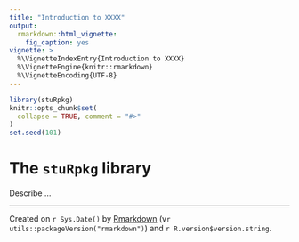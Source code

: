 ```yaml
---
title: "Introduction to XXXX"
output:
  rmarkdown::html_vignette:
    fig_caption: yes
vignette: >
  %\VignetteIndexEntry{Introduction to XXXX}
  %\VignetteEngine{knitr::rmarkdown}
  %\VignetteEncoding{UTF-8}
---
```


```r
library(stuRpkg)
knitr::opts_chunk$set(
  collapse = TRUE, comment = "#>"
)
set.seed(101)
```



# The `stuRpkg` library

Describe ...





----
  
Created on `r Sys.Date()` by [Rmarkdown](https://github.com/rstudio/rmarkdown)
(v`r utils::packageVersion("rmarkdown")`) and `r R.version$version.string`.

